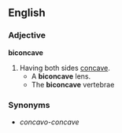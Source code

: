 ==English==
===Adjective===
'''biconcave'''
# Having both sides [[concave]].
#* A '''biconcave''' lens.
#* The '''biconcave''' vertebrae
===Synonyms===
* ''concavo-concave''